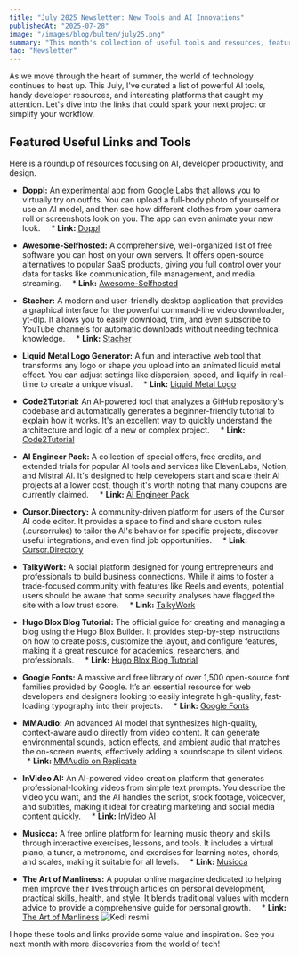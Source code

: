 ```yaml
---
title: "July 2025 Newsletter: New Tools and AI Innovations"
publishedAt: "2025-07-28"
image: "/images/blog/bulten/july25.png"
summary: "This month's collection of useful tools and resources, featuring AI-powered video and audio generation, developer utilities, and platforms for personal and professional growth."
tag: "Newsletter"
---
```


As we move through the heart of summer, the world of technology continues to heat up. This July, I've curated a list of powerful AI tools, handy developer resources, and interesting platforms that caught my attention. Let's dive into the links that could spark your next project or simplify your workflow.

## Featured Useful Links and Tools

Here is a roundup of resources focusing on AI, developer productivity, and design.

* **Doppl:** An experimental app from Google Labs that allows you to virtually try on outfits. You can upload a full-body photo of yourself or use an AI model, and then see how different clothes from your camera roll or screenshots look on you. The app can even animate your new look.
    * **Link:** [Doppl](https://url.efekurucay.com/1)

* **Awesome-Selfhosted:** A comprehensive, well-organized list of free software you can host on your own servers. It offers open-source alternatives to popular SaaS products, giving you full control over your data for tasks like communication, file management, and media streaming.
    * **Link:** [Awesome-Selfhosted](https://url.efekurucay.com/2)

* **Stacher:** A modern and user-friendly desktop application that provides a graphical interface for the powerful command-line video downloader, yt-dlp. It allows you to easily download, trim, and even subscribe to YouTube channels for automatic downloads without needing technical knowledge.
    * **Link:** [Stacher](https://url.efekurucay.com/3)

* **Liquid Metal Logo Generator:** A fun and interactive web tool that transforms any logo or shape you upload into an animated liquid metal effect. You can adjust settings like dispersion, speed, and liquify in real-time to create a unique visual.
    * **Link:** [Liquid Metal Logo](https://url.efekurucay.com/4)

* **Code2Tutorial:** An AI-powered tool that analyzes a GitHub repository's codebase and automatically generates a beginner-friendly tutorial to explain how it works. It's an excellent way to quickly understand the architecture and logic of a new or complex project.
    * **Link:** [Code2Tutorial](https://url.efekurucay.com/5)

* **AI Engineer Pack:** A collection of special offers, free credits, and extended trials for popular AI tools and services like ElevenLabs, Notion, and Mistral AI. It's designed to help developers start and scale their AI projects at a lower cost, though it's worth noting that many coupons are currently claimed.
    * **Link:** [AI Engineer Pack](https://url.efekurucay.com/6)

* **Cursor.Directory:** A community-driven platform for users of the Cursor AI code editor. It provides a space to find and share custom rules (.cursorrules) to tailor the AI's behavior for specific projects, discover useful integrations, and even find job opportunities.
    * **Link:** [Cursor.Directory](https://url.efekurucay.com/7)

* **TalkyWork:** A social platform designed for young entrepreneurs and professionals to build business connections. While it aims to foster a trade-focused community with features like Reels and events, potential users should be aware that some security analyses have flagged the site with a low trust score.
    * **Link:** [TalkyWork](https://url.efekurucay.com/8)

* **Hugo Blox Blog Tutorial:** The official guide for creating and managing a blog using the Hugo Blox Builder. It provides step-by-step instructions on how to create posts, customize the layout, and configure features, making it a great resource for academics, researchers, and professionals.
    * **Link:** [Hugo Blox Blog Tutorial](https://url.efekurucay.com/9)

* **Google Fonts:** A massive and free library of over 1,500 open-source font families provided by Google. It’s an essential resource for web developers and designers looking to easily integrate high-quality, fast-loading typography into their projects.
    * **Link:** [Google Fonts](https://url.efekurucay.com/a)

* **MMAudio:** An advanced AI model that synthesizes high-quality, context-aware audio directly from video content. It can generate environmental sounds, action effects, and ambient audio that matches the on-screen events, effectively adding a soundscape to silent videos.
    * **Link:** [MMAudio on Replicate](https://url.efekurucay.com/b)

* **InVideo AI:** An AI-powered video creation platform that generates professional-looking videos from simple text prompts. You describe the video you want, and the AI handles the script, stock footage, voiceover, and subtitles, making it ideal for creating marketing and social media content quickly.
    * **Link:** [InVideo AI](https://url.efekurucay.com/c)

* **Musicca:** A free online platform for learning music theory and skills through interactive exercises, lessons, and tools. It includes a virtual piano, a tuner, a metronome, and exercises for learning notes, chords, and scales, making it suitable for all levels.
    * **Link:** [Musicca](https://url.efekurucay.com/d)

* **The Art of Manliness:** A popular online magazine dedicated to helping men improve their lives through articles on personal development, practical skills, health, and style. It blends traditional values with modern advice to provide a comprehensive guide for personal growth.
    * **Link:** [The Art of Manliness](https://url.efekurucay.com/e)
![Kedi resmi](/images/avatar.jpg)

I hope these tools and links provide some value and inspiration. See you next month with more discoveries from the world of tech!